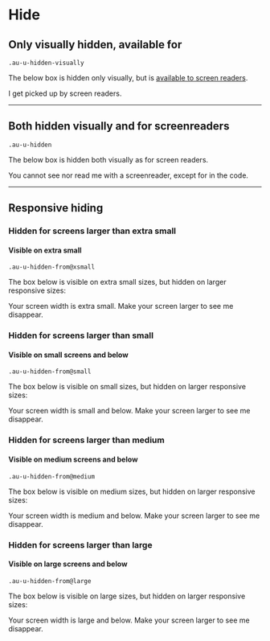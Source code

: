 
<Meta title="Utilities/Hide" />

<style>{`
  .sbdocs-p,
  .sbdocs-ul,
  .sbdocs-li,
  .sbdocs-p code {
    font-weight: 400;
    font-size: 1.6rem;
  }

  .sbdocs-a {
    display: inline-flex;
    align-items: center;
    font-family: var(--au-font);
    transition: color var(--au-transition), text-decoration var(--au-transition);
    font-weight: var(--au-regular);
    text-decoration: underline;
    text-decoration-color: var(--au-blue-300);
    color: var(--au-blue-700);
  }

  .sbdocs-a:visited {
    color: var(--au-blue-700);
  }

  .sbdocs-a:hover,
  .sbdocs-a:focus {
    color: var(--au-blue-900);
    text-decoration-color: var(--au-blue-200);
  }

  .sbdocs-a:focus {
    outline: var(--au-outline);
    outline-offset: var(--au-outline-offset);
  }

  code {
    font-family: courier, monospace;
  }

  .os-content {
    background-color: var(--au-gray-100);
  }
`}</style>

# Hide

## Only visually hidden, available for

`.au-u-hidden-visually`

<p>The below box is hidden only visually, but is <a href="http://snook.ca/archives/html_and_css/hiding-content-for-accessibility" target="_blank" rel="noreferrer noopener">available to screen readers</a>.</p>

<div class="au-o-box au-d-component au-u-hidden-visually">
  <p>I get picked up by screen readers.</p>
</div>

<hr />

## Both hidden visually and for screenreaders

`.au-u-hidden`

The below box is hidden both visually as for screen readers.

<div class="au-o-box au-d-component au-u-hidden">
  <p>You cannot see nor read me with a screenreader, except for in the code.</p>
</div>

<hr />

## Responsive hiding

### Hidden for screens larger than extra small
#### Visible on extra small

`.au-u-hidden-from@xsmall`

The box below is visible on extra small sizes, but hidden on larger responsive sizes:
<div class="au-o-box au-d-component au-u-hidden-from@xsmall">
  <p>Your screen width is extra small. Make your screen larger to see me disappear.</p>
</div>

### Hidden for screens larger than small
#### Visible on small screens and below

`.au-u-hidden-from@small`

The box below is visible on small sizes, but hidden on larger responsive sizes:
<div class="au-o-box au-d-component au-u-hidden-from@small">
  <p>Your screen width is small and below. Make your screen larger to see me disappear.</p>
</div>

### Hidden for screens larger than medium
#### Visible on medium screens and below

`.au-u-hidden-from@medium`

The box below is visible on medium sizes, but hidden on larger responsive sizes:

<div class="au-o-box au-d-component au-u-hidden-from@medium">
  <p>Your screen width is medium and below. Make your screen larger to see me disappear.</p>
</div>

### Hidden for screens larger than large
#### Visible on large screens and below

`.au-u-hidden-from@large`

The box below is visible on large sizes, but hidden on larger responsive sizes:

<div class="au-o-box au-d-component au-u-hidden-from@large">
  <p>Your screen width is large and below. Make your screen larger to see me disappear.</p>
</div>
